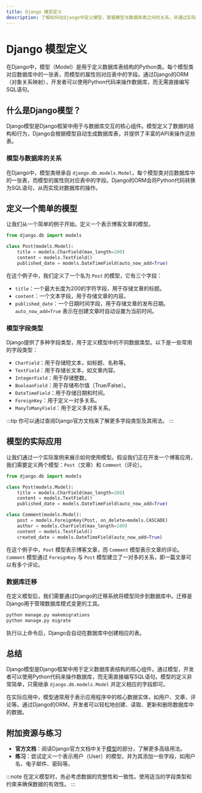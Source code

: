 ```yaml
---
title: Django 模型定义
description: 了解如何在Django中定义模型，掌握模型与数据库表之间的关系，并通过实际案例学习如何创建和使用模型。
---
```


# Django 模型定义

在Django中，模型（Model）是用于定义数据库表结构的Python类。每个模型类对应数据库中的一张表，而模型的属性则对应表中的字段。通过Django的ORM（对象关系映射），开发者可以使用Python代码来操作数据库，而无需直接编写SQL语句。

## 什么是Django模型？

Django模型是Django框架中用于与数据库交互的核心组件。模型定义了数据的结构和行为，Django会根据模型自动生成数据库表，并提供了丰富的API来操作这些表。

### 模型与数据库的关系

在Django中，模型类继承自 `django.db.models.Model`，每个模型类对应数据库中的一张表，而模型的属性则对应表中的字段。Django的ORM会将Python代码转换为SQL语句，从而实现对数据库的操作。

## 定义一个简单的模型

让我们从一个简单的例子开始，定义一个表示博客文章的模型。

```python
from django.db import models

class Post(models.Model):
    title = models.CharField(max_length=200)
    content = models.TextField()
    published_date = models.DateTimeField(auto_now_add=True)
```

在这个例子中，我们定义了一个名为 `Post` 的模型，它有三个字段：

- `title`：一个最大长度为200的字符字段，用于存储文章的标题。
- `content`：一个文本字段，用于存储文章的内容。
- `published_date`：一个日期时间字段，用于存储文章的发布日期。`auto_now_add=True` 表示在创建文章时自动设置为当前时间。

### 模型字段类型

Django提供了多种字段类型，用于定义模型中的不同数据类型。以下是一些常用的字段类型：

- `CharField`：用于存储短文本，如标题、名称等。
- `TextField`：用于存储长文本，如文章内容。
- `IntegerField`：用于存储整数。
- `BooleanField`：用于存储布尔值（True/False）。
- `DateTimeField`：用于存储日期和时间。
- `ForeignKey`：用于定义一对多关系。
- `ManyToManyField`：用于定义多对多关系。

:::tip
你可以通过查阅Django官方文档来了解更多字段类型及其用法。
:::

## 模型的实际应用

让我们通过一个实际案例来展示如何使用模型。假设我们正在开发一个博客应用，我们需要定义两个模型：`Post`（文章）和 `Comment`（评论）。

```python
from django.db import models

class Post(models.Model):
    title = models.CharField(max_length=200)
    content = models.TextField()
    published_date = models.DateTimeField(auto_now_add=True)

class Comment(models.Model):
    post = models.ForeignKey(Post, on_delete=models.CASCADE)
    author = models.CharField(max_length=100)
    content = models.TextField()
    created_date = models.DateTimeField(auto_now_add=True)
```

在这个例子中，`Post` 模型表示博客文章，而 `Comment` 模型表示文章的评论。`Comment` 模型通过 `ForeignKey` 与 `Post` 模型建立了一对多的关系，即一篇文章可以有多个评论。

### 数据库迁移

在定义模型后，我们需要通过Django的迁移系统将模型同步到数据库中。迁移是Django用于管理数据库模式变更的工具。

```bash
python manage.py makemigrations
python manage.py migrate
```

执行以上命令后，Django会自动在数据库中创建相应的表。

## 总结

Django模型是Django框架中用于定义数据库表结构的核心组件。通过模型，开发者可以使用Python代码来操作数据库，而无需直接编写SQL语句。模型的定义非常简单，只需继承 `django.db.models.Model` 并定义相应的字段即可。

在实际应用中，模型通常用于表示应用程序中的核心数据实体，如用户、文章、评论等。通过Django的ORM，开发者可以轻松地创建、读取、更新和删除数据库中的数据。

## 附加资源与练习

- **官方文档**：阅读Django官方文档中关于[模型](https://docs.djangoproject.com/en/stable/topics/db/models/)的部分，了解更多高级用法。
- **练习**：尝试定义一个表示用户（User）的模型，并为其添加一些字段，如用户名、电子邮件、密码等。

:::note
在定义模型时，务必考虑数据的完整性和一致性。使用适当的字段类型和约束来确保数据的有效性。
:::